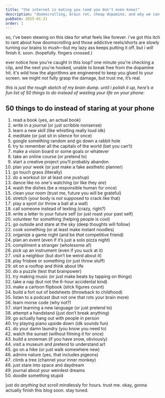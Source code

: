 ```yaml
---
title: "the internet is eating you (and you don’t even know)"
description: "doomscrolling, brain rot, cheap dopamine, and why we can't stop"
pubDate: 2025-01-21
order: 1
---
```


so, i've been stewing on this idea for what feels like forever. i've got this itch to rant about how doomscrolling and those addictive reels/shorts are slowly turning our brains to mush—but my lazy ass keeps putting it off. but i _will_ finish it. soon. (hopefully. fingers crossed.)

ever notice how you're caught in this loop? one minute you're checking a clip, and the next you're hooked, unable to break free from the dopamine hit. it's wild how the algorithms are engineered to keep you glued to your screen. we might not fully grasp the damage, but trust me, it’s real.

_this is just the rough sketch of my brain dump. until i polish it up, here’s a fun list of 50 things to do instead of wasting your life on your phone:_

## 50 things to do instead of staring at your phone

1. read a book (yes, an actual book)
2. write in a journal (or just scribble nonsense)
3. learn a new skill (like whistling really loud idk)
4. meditate (or just sit in silence for once)
5. google something random and go down a rabbit hole
6. try to remember all the capitals of the world (bet you can’t)
7. make a vision board or some goals or whatever
8. take an online course (or pretend to)
9. start a creative project you’ll probably abandon
10. plan your week (or just make a fake aesthetic planner)
11. go touch grass (literally)
12. do a workout (or at least one pushup)
13. dance like no one's watching (or like they _are_)
14. wash the dishes (be a responsible human for once)
15. clean your room (trust me, future you will be grateful)
16. stretch (your body is _not_ supposed to crack like that)
17. play a sport (or throw a ball at a wall)
18. call someone instead of texting (crazy, right?)
19. write a letter to your future self (or just roast your past self)
20. volunteer for something (helping people is cool)
21. go outside and stare at the sky (deep thoughts will follow)
22. cook something (or at least make instant noodles)
23. organize a game night (and be _that_ competitive friend)
24. plan an event (even if it’s just a solo pizza night)
25. compliment a stranger (wholesome af)
26. pick up an instrument (even if you suck at it)
27. visit a neighbor (but don’t be weird about it)
28. play frisbee or something (or just throw stuff)
29. sit on a rooftop and think about life
30. do a puzzle (test that brainpower)
31. try making music (or just make beats by tapping on things)
32. take a nap (but not the 6-hour accidental kind)
33. make a cartoon flipbook (stick figures count)
34. build a fort out of bedsheets (throwback to childhood)
35. listen to a podcast (but not one that rots your brain more)
36. learn morse code (why not?)
37. start learning a new language (or just pretend to)
38. attempt a handstand (just don’t break anything)
39. go actually hang out with people in person
40. try playing piano upside down (idk sounds fun)
41. do your damn laundry (you know you need to)
42. watch the sunset (without filming it for once)
43. build a snowman (if you have snow, obviously)
44. visit a museum and pretend to understand art
45. go on a hike (or just walk somewhere new)
46. admire nature (yes, that includes pigeons)
47. climb a tree (channel your inner monkey)
48. just stare into space and daydream
49. journal about your weirdest dreams
50. doodle something stupid

just do _anything_ but scroll mindlessly for hours. trust me. okay, gonna actually finish this blog soon. stay tuned.

